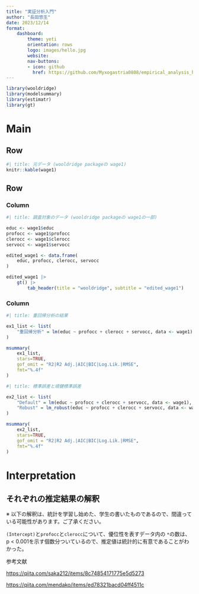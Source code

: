 --- 
title: "実証分析入門"
author: "長田悠生"
date: 2023/12/14
format:
    dashboard:
        theme: yeti
        orientation: rows
        logo: images/hello.jpg
        website:
        nav-buttons:
        - icon: github
          href: https://github.com/Myxogastria0808/empirical_analysis_homework1
--- 

```{r}
library(wooldridge)
library(modelsummary)
library(estimatr)
library(gt)
```

# Main

## Row {width=100%}

```{r}
#| title: 元データ (wooldridge packageの wage1)
knitr::kable(wage1)
```

## Row {width=100%}

### Column {width=50%}

```{r}
#| title: 調査対象のデータ (wooldridge packageの wage1の一部)

educ <- wage1$educ
profocc <- wage1$profocc
clerocc <- wage1$clerocc
servocc <- wage1$servocc

edited_wage1 <- data.frame(
    educ, profocc, clerocc, servocc
)

edited_wage1 |>
    gt() |>
        tab_header(title = "wooldridge", subtitle = "edited_wage1")
```

### Column {.tabset}

```{r}
#| title: 重回帰分析の結果

ex1_list <- list(
    "重回帰分析" = lm(educ ~ profocc + clerocc + servocc, data <- wage1)
)

msummary(
    ex1_list,
    stars=TRUE,
    gof_omit = "R2|R2 Adj.|AIC|BIC|Log.Lik.|RMSE",
    fmt="%.4f"
)
```

```{r}
#| title: 標準誤差と頑健標準誤差

ex2_list <- list(
    "Default" = lm(educ ~ profocc + clerocc + servocc, data <- wage1),
    "Robust" = lm_robust(educ ~ profocc + clerocc + servocc, data <- wage1, se_type = "stata")
)

msummary(
    ex2_list,
    stars=TRUE,
    gof_omit = "R2|R2 Adj.|AIC|BIC|Log.Lik.|RMSE",
    fmt="%.4f"
)
```

# Interpretation {orientation="columns" scrolling="true"}


::: {.card}

# それぞれの推定結果の解釈

※ 以下の解釈は、統計を学習し始めた、学生の書いたものであるので、間違っている可能性があります。ご了承ください。

`(Intercept)`と`profocc`と`clerocc`について、優位性を表すデータ内の `*`の数は、p < 0.001を示す個数分ついているので、推定値は統計的に有意であることがわかった。

参考文献

<https://qiita.com/saka212/items/8c74854171775e5d5273>

<https://qiita.com/mendako/items/ed78321bacd04ff4511c>
:::
